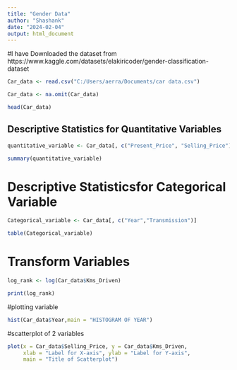 ---
title: "Gender Data"
author: "Shashank"
date: "2024-02-04"
output: html_document
---
#I have Downloaded the dataset from https://www.kaggle.com/datasets/elakiricoder/gender-classification-dataset

```{r}
Car_data <- read.csv("C:/Users/aerra/Documents/car data.csv")

Car_data <- na.omit(Car_data)

head(Car_data)

```

## Descriptive Statistics for Quantitative Variables

```{r}
quantitative_variable <- Car_data[, c("Present_Price", "Selling_Price")]

summary(quantitative_variable)

```
# Descriptive Statisticsfor Categorical Variable

```{r}
Categorical_variable <- Car_data[, c("Year","Transmission")]

table(Categorical_variable)
```
# Transform Variables

```{r}
log_rank <- log(Car_data$Kms_Driven)

print(log_rank)

```
#plotting variable

```{r}
hist(Car_data$Year,main = "HISTOGRAM OF YEAR")
```
#scatterplot of 2 variables

```{r}
plot(x = Car_data$Selling_Price, y = Car_data$Kms_Driven,
     xlab = "Label for X-axis", ylab = "Label for Y-axis",
     main = "Title of Scatterplot")
```


